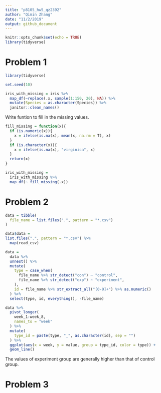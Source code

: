 ```yaml
---
title: "p8105_hw5_qz2392"
author: "Qimin Zhang"
date: "11/2/2019"
output: github_document
---
```


```r
knitr::opts_chunk$set(echo = TRUE)
library(tidyverse)
```

# Problem 1
```r
library(tidyverse)

set.seed(10)

iris_with_missing = iris %>% 
  map_df(~replace(.x, sample(1:150, 20), NA)) %>%
  mutate(Species = as.character(Species)) %>% 
  janitor::clean_names()
```
Write funtion to fill in the missing values.
```r
fill_missing = function(x){
  if (is.numeric(x)){
    x = ifelse(is.na(x), mean(x, na.rm = T), x)
  }
  if (is.character(x)){
    x = ifelse(is.na(x), "virginica", x)
  }
  return(x)
}

iris_with_missing = 
  iris_with_missing %>% 
  map_df(~ fill_missing(.x))
```

# Problem 2
```r
data = tibble(
  file_name = list.files(".", pattern = "*.csv")
)

data$data =
list.files(".", pattern = "*.csv") %>% 
  map(read_csv)
```

```r
data =
  data %>% 
  unnest() %>% 
  mutate(
    type = case_when(
      file_name %>% str_detect("con") ~ "control",
      file_name %>% str_detect("exp") ~ "experiment",
    ),
    id = file_name %>% str_extract_all("[0-9]+") %>% as.numeric()
  ) %>% 
  select(type, id, everything(), -file_name)
```

```r
data %>%
  pivot_longer(
    week_1:week_8,
    names_to = "week"
  ) %>% 
  mutate(
    type_id = paste(type, "_", as.character(id), sep = "")
  ) %>% 
  ggplot(aes(x = week, y = value, group = type_id, color = type)) +
  geom_line()
```

The values of experiment group are generally higher than that of control group.

# Problem 3



